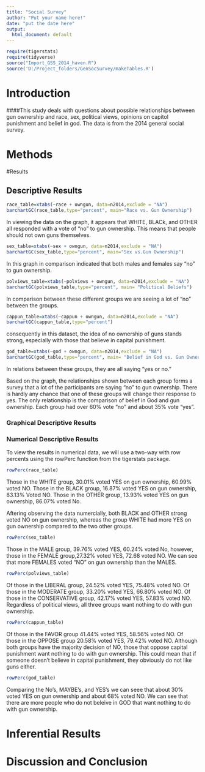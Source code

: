 ---
title: "Social Survey"
author: "Put your name here!"
date: "put the date here"
output:
  html_document: default
---

```{r include=FALSE,echo=FALSE}
require(tigerstats)
require(tidyverse)
source("Import_GSS_2014_haven.R")
source('D:/Project_folders/GenSocSurvey/makeTables.R')
```
<!-- We recommend you use git branches -- create a separate branch for each major section i.e. Introduction, Methods, Results, Inferential Results, and Discussion and Conclusions - leave the YAML block untouched until the final merge where you put in your own name !-->

# Introduction

<!--In this section you explain what you are trying to show.  Where did the data come from?  What is the research or other question you are trying to answer?!-->   

####This study deals with questions about possible relationships between gun ownership and race, sex, political views, opinions on capitol punishment and belief in god. The data is from the 2014 general social survey.



# Methods

<!--Decide on your methods:  use "variable analysis" or other appropriate descriptors.  Make sure to choose at least one graphical method and at least one numerical method.!-->

#Results

<!--Divide this section into two sub-sections:  One for your descriptive  results and one for your inferential results.!-->

## Descriptive Results

```{r}
race_table=xtabs(~race + owngun, data=n2014,exclude = "NA")
barchartGC(race_table,type="percent", main="Race vs. Gun Ownership")
```
In viewing the data on the graph, it appears that WHITE, BLACk, and OTHER all responded with a vote of "no" to gun ownership. This means that people should not own guns themselves.


```{r}
sex_table=xtabs(~sex + owngun, data=n2014,exclude = "NA")
barchartGC(sex_table,type="percent", main="Sex vs.Gun Ownership")
```

In this graph in comparison indicated that both males and females say "no" to gun ownership.


```{r}
polviews_table=xtabs(~polviews + owngun, data=n2014,exclude = "NA")
barchartGC(polviews_table,type="percent", main= "Political Beliefs")
```

In comparison between these different groups we are seeing a lot of "no" between the groups.

```{r}
cappun_table=xtabs(~cappun + owngun, data=n2014,exclude = "NA")
barchartGC(cappun_table,type="percent")
```

consequently in this dataset, the idea of no ownership of guns stands strong, especially with those that believe in capital punishment.


```{r}
god_table=xtabs(~god + owngun, data=n2014,exclude = "NA")
barchartGC(god_table,type="percent", main= "Belief in God vs. Gun Ownership")
```

In relations between these groups, they are all saying "yes or no."

Based on the graph, the relationships shown between each group forms a survey that a lot of the participants are saying "no" to gun ownership. There is hardly any chance that one of these groups will change their response to yes. The only relationship is the comparison of belief in God and gun ownership. Each group had over 60% vote "no" and about 35% vote "yes".

### Graphical Descriptive Results

<!--Graphical results here.  Make sure to show your code.  Provide appropriate labels for axes, giving units if possible, and provide a good title for the graph, too.  Use the graphical results to describe the patterns if any that exist in the data as focused toward the research question!-->

### Numerical Descriptive Results

<!--Numerical results go here. Use the numerical results to describe the patterns if any that exist in the data as focused toward the research question!-->

To view the results in numerical data, we will use a two-way with row percents using the rowPerc function from the tigerstats package.

```{r}
rowPerc(race_table)
```

Those in the WHITE group, 30.01% voted YES on gun ownership, 60.99% voted NO.
Those in the BLACK group, 16.87% voted YES on gun ownership, 83.13% Voted NO.
Those in the OTHER group, 13.93% voted YES on gun ownership, 86.07% voted No.

Aftering observing the data numercially, both BLACK and OTHER strong voted NO on gun ownership, whereas the group WHITE had more YES on gun ownership compared to the two other groups.

```{r}
rowPerc(sex_table)
```

Those in the MALE group, 39.76% voted YES, 60.24% voted No, however, those in the FEMALE group,27.32% voted YES, 72.68 voted NO. We can see that more FEMALES voted "NO" on gun ownership than the MALES.

```{r}
rowPerc(polviews_table)
```


Of those in the LIBERAL group, 24.52% voted YES, 75.48% voted NO. Of those in the MODERATE group, 33.20% voted YES, 66.80% voted NO. Of those in the CONSERVATIVE group, 42.17% voted YES, 57.83% voted NO. Regardless of political views, all three groups want nothing to do with gun ownership.

```{r}
rowPerc(cappun_table)
```

Of those in the FAVOR group 41.44% voted YES, 58.56% voted NO. Of those in the OPPOSE group 20.58% voted YES, 79.42% voted NO. Although both groups have the majority decision of NO, those that oppose capital punishment want nothing to do with gun ownership. This could mean that if someone doesn’t believe in capital punishment, they obviously do not like guns either.

```{r}
rowPerc(god_table)
```

Comparing the No’s, MAYBE’s, and YES’s we can seee that about 30% voted YES on gun ownership and about 68% voted NO. We can see that there are more people who do not beleive in GOD that want nothing to do with gun ownership.

# Inferential Results

<!--State hypothesis clearly.  Make sure your discussion of the inferential test covers all the aspects that the test output produces, such as test statistic, p-value etc.  Make a decision about the null hypothesis, explain the assumptions on which the selected test/procedure was based, and why the chosen procedure satisfys the assumptions and is appropriate to answer the research question!-->


# Discussion and Conclusion

<!--Discussion and conclusion here.  If you found a relationship be sure to consider whether the relationship occurs because one of the variables causes the other, or whether they perhasps are related for some other reason.  Watch the chapter 6 videos from the GeorgeTown videos collection.!-->

